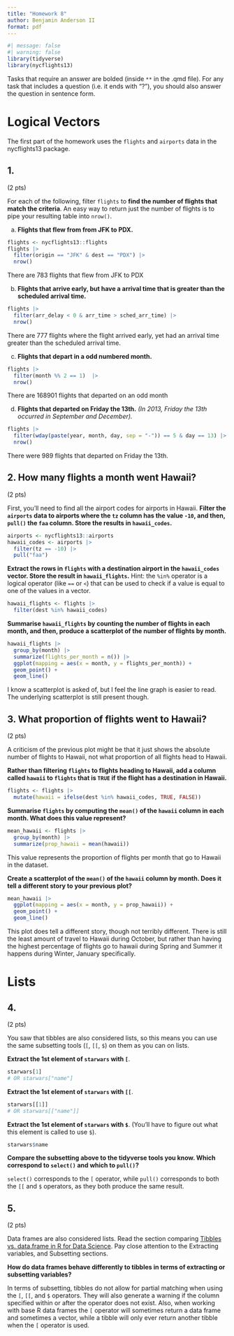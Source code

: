 ---
title: "Homework 8"
author: Benjamin Anderson II
format: pdf
---

```{r setup}
#| message: false
#| warning: false
library(tidyverse)
library(nycflights13)
```

Tasks that require an answer are bolded (inside `**` in the .qmd file). For any task that includes a question (i.e. it ends with "?"), you should also answer the question in sentence form.

# Logical Vectors

The first part of the homework uses the `flights` and `airports` data in the nycflights13 package.

## 1.

(2 pts)

For each of the following, filter `flights` to **find the number of flights that match the criteria**. An easy way to return just the number of flights is to pipe your resulting table into `nrow()`.

a)  **Flights that flew from from JFK to PDX.**

```{r}
flights <- nycflights13::flights
flights |>
  filter(origin == "JFK" & dest == "PDX") |>
  nrow()
```
There are 783 flights that flew from JFK to PDX

b)  **Flights that arrive early, but have a arrival time that is greater than the scheduled arrival time.**

```{r}
flights |>
  filter(arr_delay < 0 & arr_time > sched_arr_time) |>
  nrow()
```
There are 777 flights where the flight arrived early, yet had an arrival time greater than the scheduled arrival time.

c)  **Flights that depart in a odd numbered month.**

```{r}
flights |>
  filter(month %% 2 == 1)  |>
  nrow()
```
There are 168901 flights that departed on an odd month

d)  **Flights that departed on Friday the 13th.** *(In 2013, Friday the 13th occurred in September and December).*

```{r}
flights |>
  filter(wday(paste(year, month, day, sep = "-")) == 5 & day == 13) |>
  nrow()
```
There were 989 flights that departed on Friday the 13th.

## 2. How many flights a month went Hawaii?

(2 pts)

First, you'll need to find all the airport codes for airports in Hawaii. **Filter the `airports` data to airports where the `tz` column has the value `-10`, and then, `pull()` the `faa` column. Store the results in `hawaii_codes`.**

```{r}
airports <- nycflights13::airports
hawaii_codes <- airports |>
  filter(tz == -10) |>
  pull("faa")
```

**Extract the rows in `flights` with a destination airport in the `hawaii_codes` vector. Store the result in `hawaii_flights`.** Hint: the `%in%` operator is a logical operator (like `==` or `<`) that can be used to check if a value is equal to one of the values in a vector. 

```{r}
hawaii_flights <- flights |>
  filter(dest %in% hawaii_codes)
```

**Summarise `hawaii_flights` by counting the number of flights in each month, and then, produce a scatterplot of the number of flights by month.**

```{r}
hawaii_flights |> 
  group_by(month) |>
  summarize(flights_per_month = n()) |>
  ggplot(mapping = aes(x = month, y = flights_per_month)) +
  geom_point() + 
  geom_line()
```
I know a scatterplot is asked of, but I feel the line graph is easier to read. The underlying scatterplot is still present though.

## 3. What proportion of flights went to Hawaii?

(2 pts)

A criticism of the previous plot might be that it just shows the absolute number of flights to Hawaii, not what proportion of all flights head to Hawaii.

**Rather than filtering `flights` to flights heading to Hawaii, add a column called `hawaii` to `flights` that is `TRUE` if the flight has a destination in Hawaii.**

```{r}
flights <- flights |>
  mutate(hawaii = ifelse(dest %in% hawaii_codes, TRUE, FALSE))
```

**Summarise `flights` by computing the `mean()` of the `hawaii` column in each month. What does this value represent?**

```{r}
mean_hawaii <- flights |>
  group_by(month) |>
  summarize(prop_hawaii = mean(hawaii))
```
This value represents the proportion of flights per month that go to Hawaii in the dataset.

**Create a scatterplot of the `mean()` of the `hawaii` column by month. Does it tell a different story to your previous plot?**

```{r}
mean_hawaii |>
  ggplot(mapping = aes(x = month, y = prop_hawaii)) +
  geom_point() +
  geom_line()
```
This plot does tell a different story, though not terribly different. There is still the least amount of travel to Hawaii during October, but rather than having the highest percentage of flights go to hawaii during Spring and Summer it happens during Winter, January specifically.

# Lists

## 4.

(2 pts)

You saw that tibbles are also considered lists, so this means you can use the same subsetting tools (`[`, `[[`, `$`) on them as you can on lists.

**Extract the 1st element of `starwars` with `[`**.

```{r}
starwars[1]
# OR starwars["name"]
```

**Extract the 1st element of `starwars` with `[[`**.

```{r}
starwars[[1]]
# OR starwars[["name"]]
```

**Extract the 1st element of `starwars` with `$`**. (You'll have to figure out what this element is called to use `$`).

```{r}
starwars$name
```

**Compare the subsetting above to the tidyverse tools you know. Which correspond to `select()` and which to `pull()`?**

`select()` corresponds to the `[` operator, while `pull()` corresponds to both the `[[` and `$` operators, as they both produce the same result.

## 5.

(2 pts)

Data frames are also considered lists. Read the section comparing [Tibbles vs. data.frame in R for Data Science](https://r4ds.had.co.nz/tibbles.html#tibbles-vs.-data.frame). Pay close attention to the Extracting variables, and Subsetting sections.

**How do data frames behave differently to tibbles in terms of extracting or subsetting variables?**

In terms of subsetting, tibbles do not allow for partial matching when using the `[`, `[[`, and `$` operators. They will also generate a warning if the column specified within or after the operator does not exist. Also, when working with base R data frames the `[` operator will sometimes return a data frame and sometimes a vector, while a tibble will only ever return another tibble when the `[` operator is used.
